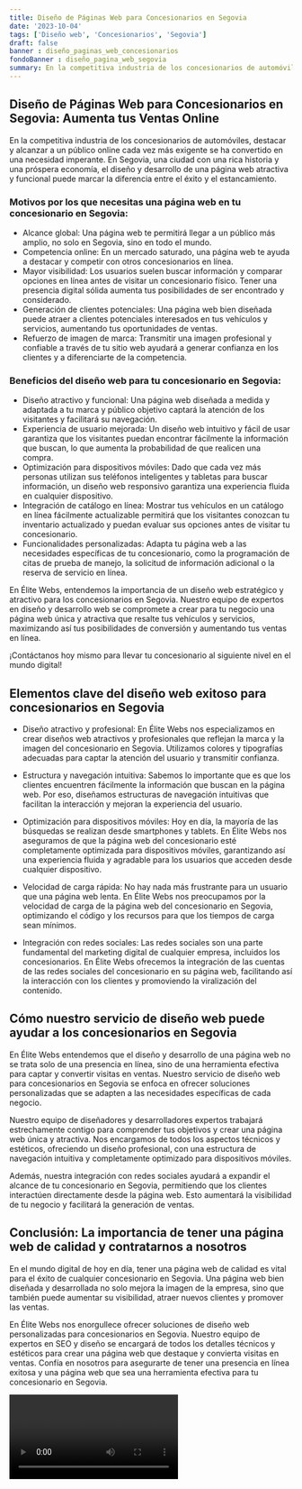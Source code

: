 ```yaml
---
title: Diseño de Páginas Web para Concesionarios en Segovia
date: '2023-10-04'
tags: ['Diseño web', 'Concesionarios', 'Segovia']
draft: false
banner : diseño_paginas_web_concesionarios
fondoBanner : diseño_pagina_web_segovia
summary: En la competitiva industria de los concesionarios de automóviles, destacar y alcanzar a un público online cada vez más exigente se ha convertido en una necesidad imperante. En Segovia, una ciudad con una rica historia y una próspera economía, el diseño y desarrollo de una página web atractiva y funcional puede marcar la diferencia entre el éxito y el estancamiento.
---
```


## Diseño de Páginas Web para Concesionarios en Segovia: Aumenta tus Ventas Online

En la competitiva industria de los concesionarios de automóviles, destacar y alcanzar a un público online cada vez más exigente se ha convertido en una necesidad imperante. En Segovia, una ciudad con una rica historia y una próspera economía, el diseño y desarrollo de una página web atractiva y funcional puede marcar la diferencia entre el éxito y el estancamiento.

### Motivos por los que necesitas una página web en tu concesionario en Segovia:

- Alcance global: Una página web te permitirá llegar a un público más amplio, no solo en Segovia, sino en todo el mundo.
- Competencia online: En un mercado saturado, una página web te ayuda a destacar y competir con otros concesionarios en línea.
- Mayor visibilidad: Los usuarios suelen buscar información y comparar opciones en línea antes de visitar un concesionario físico. Tener una presencia digital sólida aumenta tus posibilidades de ser encontrado y considerado.
- Generación de clientes potenciales: Una página web bien diseñada puede atraer a clientes potenciales interesados en tus vehículos y servicios, aumentando tus oportunidades de ventas.
- Refuerzo de imagen de marca: Transmitir una imagen profesional y confiable a través de tu sitio web ayudará a generar confianza en los clientes y a diferenciarte de la competencia.

### Beneficios del diseño web para tu concesionario en Segovia:

- Diseño atractivo y funcional: Una página web diseñada a medida y adaptada a tu marca y público objetivo captará la atención de los visitantes y facilitará su navegación.
- Experiencia de usuario mejorada: Un diseño web intuitivo y fácil de usar garantiza que los visitantes puedan encontrar fácilmente la información que buscan, lo que aumenta la probabilidad de que realicen una compra.
- Optimización para dispositivos móviles: Dado que cada vez más personas utilizan sus teléfonos inteligentes y tabletas para buscar información, un diseño web responsivo garantiza una experiencia fluida en cualquier dispositivo.
- Integración de catálogo en línea: Mostrar tus vehículos en un catálogo en línea fácilmente actualizable permitirá que los visitantes conozcan tu inventario actualizado y puedan evaluar sus opciones antes de visitar tu concesionario.
- Funcionalidades personalizadas: Adapta tu página web a las necesidades específicas de tu concesionario, como la programación de citas de prueba de manejo, la solicitud de información adicional o la reserva de servicio en línea.

En Élite Webs, entendemos la importancia de un diseño web estratégico y atractivo para los concesionarios en Segovia. Nuestro equipo de expertos en diseño y desarrollo web se compromete a crear para tu negocio una página web única y atractiva que resalte tus vehículos y servicios, maximizando así tus posibilidades de conversión y aumentando tus ventas en línea.

¡Contáctanos hoy mismo para llevar tu concesionario al siguiente nivel en el mundo digital!

<GifSeo />

<Cta />

## Elementos clave del diseño web exitoso para concesionarios en Segovia

- Diseño atractivo y profesional: En Élite Webs nos especializamos en crear diseños web atractivos y profesionales que reflejan la marca y la imagen del concesionario en Segovia. Utilizamos colores y tipografías adecuadas para captar la atención del usuario y transmitir confianza.

- Estructura y navegación intuitiva: Sabemos lo importante que es que los clientes encuentren fácilmente la información que buscan en la página web. Por eso, diseñamos estructuras de navegación intuitivas que facilitan la interacción y mejoran la experiencia del usuario.

- Optimización para dispositivos móviles: Hoy en día, la mayoría de las búsquedas se realizan desde smartphones y tablets. En Élite Webs nos aseguramos de que la página web del concesionario esté completamente optimizada para dispositivos móviles, garantizando así una experiencia fluida y agradable para los usuarios que acceden desde cualquier dispositivo.

- Velocidad de carga rápida: No hay nada más frustrante para un usuario que una página web lenta. En Élite Webs nos preocupamos por la velocidad de carga de la página web del concesionario en Segovia, optimizando el código y los recursos para que los tiempos de carga sean mínimos.

- Integración con redes sociales: Las redes sociales son una parte fundamental del marketing digital de cualquier empresa, incluidos los concesionarios. En Élite Webs ofrecemos la integración de las cuentas de las redes sociales del concesionario en su página web, facilitando así la interacción con los clientes y promoviendo la viralización del contenido.

## Cómo nuestro servicio de diseño web puede ayudar a los concesionarios en Segovia

En Élite Webs entendemos que el diseño y desarrollo de una página web no se trata solo de una presencia en línea, sino de una herramienta efectiva para captar y convertir visitas en ventas. Nuestro servicio de diseño web para concesionarios en Segovia se enfoca en ofrecer soluciones personalizadas que se adapten a las necesidades específicas de cada negocio.

Nuestro equipo de diseñadores y desarrolladores expertos trabajará estrechamente contigo para comprender tus objetivos y crear una página web única y atractiva. Nos encargamos de todos los aspectos técnicos y estéticos, ofreciendo un diseño profesional, con una estructura de navegación intuitiva y completamente optimizado para dispositivos móviles.

Además, nuestra integración con redes sociales ayudará a expandir el alcance de tu concesionario en Segovia, permitiendo que los clientes interactúen directamente desde la página web. Esto aumentará la visibilidad de tu negocio y facilitará la generación de ventas.

## Conclusión: La importancia de tener una página web de calidad y contratarnos a nosotros

En el mundo digital de hoy en día, tener una página web de calidad es vital para el éxito de cualquier concesionario en Segovia. Una página web bien diseñada y desarrollada no solo mejora la imagen de la empresa, sino que también puede aumentar su visibilidad, atraer nuevos clientes y promover las ventas.

En Élite Webs nos enorgullece ofrecer soluciones de diseño web personalizadas para concesionarios en Segovia. Nuestro equipo de expertos en SEO y diseño se encargará de todos los detalles técnicos y estéticos para crear una página web que destaque y convierta visitas en ventas. Confía en nosotros para asegurarte de tener una presencia en línea exitosa y una página web que sea una herramienta efectiva para tu concesionario en Segovia.

<Video />

<CtaBot job='Concesionarios' city='Segovia'/>

<Gmaps query='Segovia+españa+maps' />
